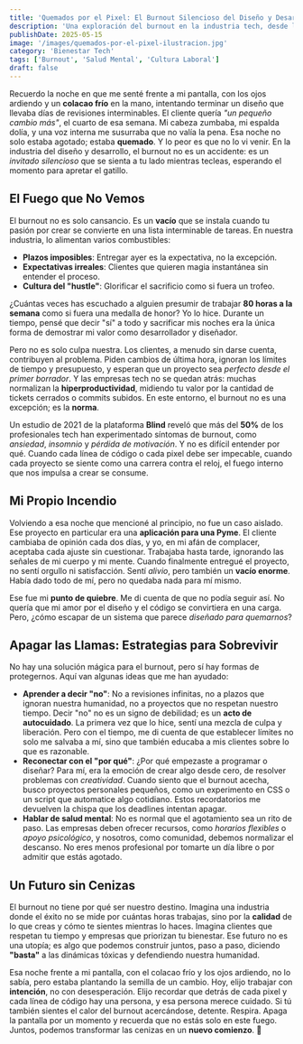```yaml
---
title: 'Quemados por el Pixel: El Burnout Silencioso del Diseño y Desarrollo 🔥'
description: 'Una exploración del burnout en la industria tech, desde las expectativas irreales de clientes hasta la presión de la perfección en cada línea de código o diseño.'
publishDate: 2025-05-15
image: '/images/quemados-por-el-pixel-ilustracion.jpg'
category: 'Bienestar Tech'
tags: ['Burnout', 'Salud Mental', 'Cultura Laboral']
draft: false
---
```


Recuerdo la noche en que me senté frente a mi pantalla, con los ojos ardiendo y un **colacao frío** en la mano, intentando terminar un diseño que llevaba días de revisiones interminables. El cliente quería _"un pequeño cambio más"_, el cuarto de esa semana. Mi cabeza zumbaba, mi espalda dolía, y una voz interna me susurraba que no valía la pena. Esa noche no solo estaba agotado; estaba **quemado**. Y lo peor es que no lo vi venir. En la industria del diseño y desarrollo, el burnout no es un accidente: es un _invitado silencioso_ que se sienta a tu lado mientras tecleas, esperando el momento para apretar el gatillo.

## El Fuego que No Vemos

El burnout no es solo cansancio. Es un **vacío** que se instala cuando tu pasión por crear se convierte en una lista interminable de tareas. En nuestra industria, lo alimentan varios combustibles:

- **Plazos imposibles**: Entregar ayer es la expectativa, no la excepción.
- **Expectativas irreales**: Clientes que quieren magia instantánea sin entender el proceso.
- **Cultura del "hustle"**: Glorificar el sacrificio como si fuera un trofeo.

¿Cuántas veces has escuchado a alguien presumir de trabajar **80 horas a la semana** como si fuera una medalla de honor? Yo lo hice. Durante un tiempo, pensé que decir "sí" a todo y sacrificar mis noches era la única forma de demostrar mi valor como desarrollador y diseñador.

Pero no es solo culpa nuestra. Los clientes, a menudo sin darse cuenta, contribuyen al problema. Piden cambios de última hora, ignoran los límites de tiempo y presupuesto, y esperan que un proyecto sea _perfecto desde el primer borrador_. Y las empresas tech no se quedan atrás: muchas normalizan la **hiperproductividad**, midiendo tu valor por la cantidad de tickets cerrados o commits subidos. En este entorno, el burnout no es una excepción; es la **norma**.

Un estudio de 2021 de la plataforma **Blind** reveló que más del **50%** de los profesionales tech han experimentado síntomas de burnout, como _ansiedad_, _insomnio_ y _pérdida de motivación_. Y no es difícil entender por qué. Cuando cada línea de código o cada pixel debe ser impecable, cuando cada proyecto se siente como una carrera contra el reloj, el fuego interno que nos impulsa a crear se consume.

## Mi Propio Incendio

Volviendo a esa noche que mencioné al principio, no fue un caso aislado. Ese proyecto en particular era una **aplicación para una Pyme**. El cliente cambiaba de opinión cada dos días, y yo, en mi afán de complacer, aceptaba cada ajuste sin cuestionar. Trabajaba hasta tarde, ignorando las señales de mi cuerpo y mi mente. Cuando finalmente entregué el proyecto, no sentí orgullo ni satisfacción. Sentí _alivio_, pero también un **vacío enorme**. Había dado todo de mí, pero no quedaba nada para mí mismo.

Ese fue mi **punto de quiebre**. Me di cuenta de que no podía seguir así. No quería que mi amor por el diseño y el código se convirtiera en una carga. Pero, ¿cómo escapar de un sistema que parece _diseñado para quemarnos_?

## Apagar las Llamas: Estrategias para Sobrevivir

No hay una solución mágica para el burnout, pero sí hay formas de protegernos. Aquí van algunas ideas que me han ayudado:

- **Aprender a decir "no"**: No a revisiones infinitas, no a plazos que ignoran nuestra humanidad, no a proyectos que no respetan nuestro tiempo. Decir "no" no es un signo de debilidad; es un **acto de autocuidado**. La primera vez que lo hice, sentí una mezcla de culpa y liberación. Pero con el tiempo, me di cuenta de que establecer límites no solo me salvaba a mí, sino que también educaba a mis clientes sobre lo que es razonable.
- **Reconectar con el "por qué"**: ¿Por qué empezaste a programar o diseñar? Para mí, era la emoción de crear algo desde cero, de resolver problemas con _creatividad_. Cuando siento que el burnout acecha, busco proyectos personales pequeños, como un experimento en CSS o un script que automatice algo cotidiano. Estos recordatorios me devuelven la chispa que los deadlines intentan apagar.
- **Hablar de salud mental**: No es normal que el agotamiento sea un rito de paso. Las empresas deben ofrecer recursos, como _horarios flexibles_ o _apoyo psicológico_, y nosotros, como comunidad, debemos normalizar el descanso. No eres menos profesional por tomarte un día libre o por admitir que estás agotado.

## Un Futuro sin Cenizas

El burnout no tiene por qué ser nuestro destino. Imagina una industria donde el éxito no se mide por cuántas horas trabajas, sino por la **calidad** de lo que creas y cómo te sientes mientras lo haces. Imagina clientes que respetan tu tiempo y empresas que priorizan tu bienestar. Ese futuro no es una utopía; es algo que podemos construir juntos, paso a paso, diciendo **"basta"** a las dinámicas tóxicas y defendiendo nuestra humanidad.

Esa noche frente a mi pantalla, con el colacao frío y los ojos ardiendo, no lo sabía, pero estaba plantando la semilla de un cambio. Hoy, elijo trabajar con **intención**, no con desesperación. Elijo recordar que detrás de cada pixel y cada línea de código hay una persona, y esa persona merece cuidado. Si tú también sientes el calor del burnout acercándose, detente. Respira. Apaga la pantalla por un momento y recuerda que no estás solo en este fuego. Juntos, podemos transformar las cenizas en un **nuevo comienzo**. 🌱
